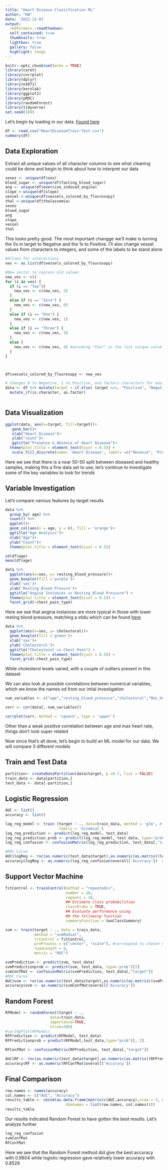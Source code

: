 ---
title: "Heart Disease Classification ML"
author: "KW"
date: '2022-12-01'
output:
  rmdformats::readthedown:
  self_contained: true
  thumbnails: true
  lightbox: true
  gallery: false
  highlight: tango
---

```{r setup, include=FALSE}
knitr::opts_chunk$set(echo = TRUE)
library(caret)
library(corrplot)
library(dplyr)
library(e1071)
library(kernlab)
library(ggplot2)
library(pROC)
library(randomForest)
library(tidyverse)
set.seed(169)
```

Let's begin by loading in our data. [Found here](https://www.kaggle.com/datasets/ketangangal/heart-disease-dataset-uci)

```{r}
df <- read.csv("HeartDiseaseTrain-Test.csv")
summary(df)
```
## Data Exploration

Extract all unique values of all character columns to see what cleaning could be done and begin to think about how to
interpret our data

```{r}
sexes <- unique(df$sex)
blood_sugar <- unique(df$fasting_blood_sugar)
ang <- unique(df$exercise_induced_angina)
slope <-unique(df$slope)
vessel <-unique(df$vessels_colored_by_flourosopy)
thal <-unique(df$thalassemia)
sexes
blood_sugar
ang
slope
vessel
thal
```
This looks pretty good. The most important changge we'll make is turning the 0s in target to Negative and the 1s to Positive. 
I'll also change vessel values from characters to integers, and some of the labels to be stand alone


```{r}
#Allows for interactions
ves <- as.list(df$vessels_colored_by_flourosopy)

#New vector to replace old values
new_ves <- c()
for (i in ves) {
  if (i == "Two"){
    new_ves <- c(new_ves, 2)
  }
  else if (i == "Zero") {
    new_ves <- c(new_ves, 0)
  }
  else if (i == "One") {
    new_ves <- c(new_ves, 1)
  }
  else if (i == "Three") {
    new_ves <- c(new_ves, 3)
  }
  else {
    new_ves <- c(new_ves, 4) #assuming "Four" is the last unique value
  }
}



df$vessels_colored_by_flourosopy <- new_ves

# Changes 0 to Negative, 1 to Positive, and factors characters for easier use
data <- df %>% mutate(target = if_else( target ==1, "Positive", "Negative")) %>%
  mutate_if(is.character, as.factor)
  
```



## Data Visualization

```{r}
ggplot(data, aes(x=target, fill=target))+
   geom_bar()+
   xlab("Heart Disease")+
   ylab("count")+
   ggtitle("Presence & Absence of Heart Disease")+
  theme(plot.title = element_text(hjust = 0.5)) +
   scale_fill_discrete(name= 'Heart Disease', labels =c("Absence", "Presence"))
```

Here we see that there is a near 50-50 split between diseased and healthy samples, making this a fine data set to use, let's continue to investigate some of the key variables to look for trends

## Variable Investigation

Let's compare various features by target results

```{r}
data %>%
  group_by( age) %>%
  count() %>%
  ggplot()+
  geom_col(aes(x = age, y = n), fill = 'orange')+
  ggtitle("Age Analysis")+
  xlab("Age")+
  ylab("Count")+
  theme(plot.title = element_text(hjust = 0.5))
```

```{r}
sd(df$age)
mean(df$age)
```


```{r}
data %>%
  ggplot(aes(x=sex, y= resting_blood_pressure))+
  geom_boxplot(fill ='purple')+
  xlab('sex')+
  ylab('Resting Blood Presure')+
  ggtitle("Angina Instances vs Resting Blood Pressure") +
  theme(plot.title = element_text(hjust = 0.5)) +
  facet_grid(~chest_pain_type)
```

Here we see that angina instances are more typical in those with lower resting blood pressure, matching a stidu which can be found [here](https://pubmed.ncbi.nlm.nih.gov/30190000/)


```{r}
data %>%
  ggplot(aes(x=sex, y= cholestoral))+
  geom_boxplot(fill ='green')+
  xlab('sex')+
  ylab('Cholesterol')+
  ggtitle("Cholesterol vs Chest Pain") +
  theme(plot.title = element_text(hjust = 0.5)) +
  facet_grid(~chest_pain_type)
```

While cholesterol levels varied, with a couple of outliers present in this dataset

We can also look at possible correlations between numerical variables, which we know the names od from our intial investigation

```{r}
num_variables <- c("age","resting_blood_pressure","cholestoral","Max_heart_rate","oldpeak")

corr <- cor(data[, num_variables])

corrplot(corr, method = 'square', type = 'upper')
```

Other than a weak positive correlation between age and max heart rate, things don't look super related

Now since that's all done, let's begin to build an ML model for our data. We will compare 3 different models

## Train and Test Data

```{r}
partition<- createDataPartition(data$target, p =0.7, list = FALSE)
train_data <- data[partition,]
test_data <- data[-partition,]
```

## Logistic Regression

```{r}
AUC <- list()
accuracy <- list()

log_reg_model <- train (target ~ ., data=train_data, method = 'glm', # For distrubution other than normal
                        family = 'binomial')
log_reg_prediction <- predict(log_reg_model, test_data)
log_reg_prediction_prob <- predict(log_reg_model, test_data, type='prob')[2]
log_reg_confusion <- confusionMatrix(log_reg_prediction, test_data[,"target"])

#ROC Curve
AUC$logReg <- roc(as.numeric(test_data$target),as.numeric(as.matrix((log_reg_prediction_prob))))$auc
accuracy$logReg <- as.numeric(log_reg_confusion$overall['Accuracy'])  #found names with str
```

## Support Vector Machine

```{r}
fitControl <- trainControl(method = "repeatedcv",
                           number = 10,
                           repeats = 10,
                           ## Estimate class probabilities
                           classProbs = TRUE,
                           ## Evaluate performance using 
                           ## the following function
                           summaryFunction = twoClassSummary)

svm <- train(target ~ ., data = train_data,
             method = "svmRadial",
             trControl = fitControl,  
             preProcess = c("center", "scale"), #correspond to chosen method
             tuneLength = 8,
             metric = "ROC")

svmPrediction <- predict(svm, test_data)
svmPredictionprob <- predict(svm, test_data, type='prob')[2]
svmConfMat <- confusionMatrix(svmPrediction, test_data[,"target"])
#ROC Curve
AUC$svm <- roc(as.numeric(test_data$target),as.numeric(as.matrix((svmPredictionprob))))$auc
accuracy$svm <- as.numeric(svmConfMat$overall['Accuracy'])
```

## Random Forest

```{r}
RFModel <- randomForest(target ~ .,
                    data=train_data, 
                    importance=TRUE, 
                    ntree=200)
#varImpPlot(RFModel)
RFPrediction <- predict(RFModel, test_data)
RFPredictionprob = predict(RFModel,test_data,type="prob")[, 2]

RFConfMat <- confusionMatrix(RFPrediction, test_data[,"target"])

AUC$RF <- roc(as.numeric(test_data$target),as.numeric(as.matrix((RFPredictionprob))))$auc
accuracy$RF <- as.numeric(RFConfMat$overall['Accuracy'])  
```

## Final Comparison

```{r}
row.names <- names(accuracy)
col.names <- c("AUC", "Accuracy")
results_table <- cbind(as.data.frame(matrix(c(AUC,accuracy),nrow = 3, ncol = 2,
                           dimnames = list(row.names, col.names))))
results_table
```

Our results indicated Random Forest to have gotten the best results. Let's analyze further

```{r}
log_reg_confusion
svmConfMat
RFConfMat
```

Here we see that the Random Forest method did give the best accuracy with 0.9804 while logistic regression gave relatively lower accuracy with 0.8529